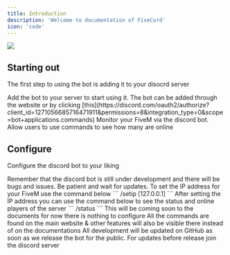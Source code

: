 ```yaml
---
title: Introduction
description: 'Welcome to documentation of FiveCord'
icon: 'code'
---
```


<Frame>
  <img src="https://cdn.assistantscenter.com/lzq0tuub" />
</Frame>

## Starting out

The first step to using the bot is adding it to your disocrd server

<CardGroup cols={2}>
  <Card
    title="Add The Bot"
    icon="plus"
    href="https://discord.com/oauth2/authorize?client_id=1271056685716471911&permissions=8&integration_type=0&scope=bot+applications.commands"
  >
    Add the bot to your server to start using it. The bot can be added through the website or by clicking [this](https://discord.com/oauth2/authorize?client_id=1271056685716471911&permissions=8&integration_type=0&scope=bot+applications.commands)
  </Card>
  <Card
    title="Monitor FiveM Server"
    icon="monitor-waveform"
  >
    Monitor your FiveM via the discord bot. Allow users to use commands to see how many are online
  </Card>
</CardGroup>

## Configure

Configure the discord bot to your liking

<Note>
  Remember that the discord bot is still under development and there will be bugs and issues. Be patient and wait for updates.
</Note>

<CardGroup cols={2}>
  <Card
    title="Configure For FiveM"
    icon="gear"
  >
  To set the IP address for your FiveM use the command below
```
/setip [127.0.0.1]
```
After setting the IP address you can use the command below to see the status and online players of the server
```
/status
```
  </Card>
  <Card
    title="Configure For Discord Server"
    icon="discord"
    href="https://fivecord.mintlify.app/introduction"
  >
    <Note>
  This will be coming soon to the documents for now there is nothing to configure
</Note>
  </Card>

</CardGroup>

<AccordionGroup>

<Accordion icon="terminal" title="Commands">
  All the commands are found on the main website & other features will also be visible there instead of on the documentations
</Accordion>

<Accordion icon="github" title="GitHub">
    All development will be updated on GitHub as soon as we release the bot for the public. For updates before release join the discord server
  </Accordion>


</AccordionGroup>